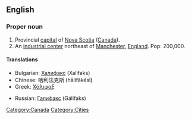 ==English==
{{wikipedia}}
===Proper noun===
{{en-proper noun}}

# Provincial [[capital]] of [[Nova Scotia]] ([[Canada]]).
# An [[Industry | industrial center]] northeast of [[Manchester]], [[England]]. Pop: 200,000.

====Translations====
{{top}}
*Bulgarian: [[Халифакс]] (Xalifaks)
*Chinese: 哈利法克斯 (hālìfǎkésī)
*Greek: [[Χάλιφαξ]]
{{mid}}
*Russian: [[Галифакс]] (Gálifaks)
{{bottom}}

[[Category:Canada]]
[[Category:Cities]]